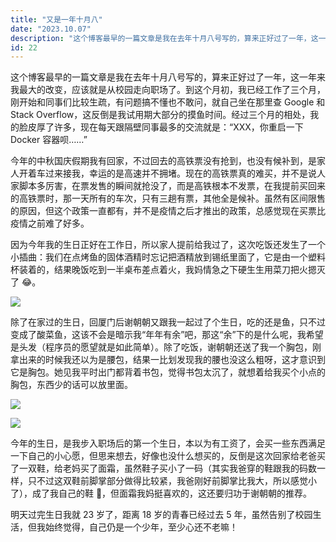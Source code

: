 ```yaml
---
title: "又是一年十月八"
date: "2023.10.07"
description: "这个博客最早的一篇文章是我在去年十月八号写的，算来正好过了一年，这一年来我最大的改变，应该就是从校园走向职场了。到这个月初，我已经工作了三个月，刚开始和同事们比较生疏，有问题搞不懂也不敢问，就自己坐在那里查 Google 和 Stack Overflow，这反倒是我试用期大部分的摸鱼时间......"
id: 22
---
```


这个博客最早的一篇文章是我在去年十月八号写的，算来正好过了一年，这一年来我最大的改变，应该就是从校园走向职场了。到这个月初，我已经工作了三个月，刚开始和同事们比较生疏，有问题搞不懂也不敢问，就自己坐在那里查 Google 和 Stack Overflow，这反倒是我试用期大部分的摸鱼时间。经过三个月的相处，我的脸皮厚了许多，现在每天跟隔壁同事最多的交流就是：“XXX，你重启一下 Docker 容器呗……”

今年的中秋国庆假期我有回家，不过回去的高铁票没有抢到，也没有候补到，是家人开着车过来接我，幸运的是高速并不拥堵。现在的高铁票真的难买，并不是说人家脚本多厉害，在票发售的瞬间就抢没了，而是高铁根本不发票，在我提前买回来的高铁票时，那一天所有的车次，只有三趟有票，其他全是候补。虽然有区间限售的原因，但这个政策一直都有，并不是疫情之后才推出的政策，总感觉现在买票比疫情之前难了好多。

因为今年我的生日正好在工作日，所以家人提前给我过了，这次吃饭还发生了一个小插曲：我们在点烤鱼的固体酒精时忘记把酒精放到锡纸里面了，它是由一个塑料杯装着的，结果晚饭吃到一半桌布差点着火，我妈情急之下硬生生用菜刀把火摁灭了 😂。

![](https://article.biliimg.com/bfs/article/78e23c0dfa8b59be2fad7fbbe55046eb129000357.jpg)

除了在家过的生日，回厦门后谢朝朝又跟我一起过了个生日，吃的还是鱼，只不过变成了酸菜鱼，这该不会是暗示我“年年有余”吧，那这“余”下的是什么呢，我希望是头发（程序员的愿望就是如此简单）。除了吃饭，谢朝朝还送了我一个胸包，刚拿出来的时候我还以为是腰包，结果一比划发现我的腰也没这么粗呀，这才意识到它是胸包。她见我平时出门都背着书包，觉得书包太沉了，就想着给我买个小点的胸包，东西少的话可以放里面。

![](https://article.biliimg.com/bfs/article/83c9385ef1b59aba2280dfc31bc05e8c129000357.jpg)

![](https://article.biliimg.com/bfs/article/f6e4ce73802ea3252cd2c9c9b22ce30e129000357.jpg)

今年的生日，是我步入职场后的第一个生日，本以为有工资了，会买一些东西满足一下自己的小心愿，但思来想去，好像也没什么想买的，反倒是这次回家给老爸买了一双鞋，给老妈买了面霜，虽然鞋子买小了一码（其实我爸穿的鞋跟我的码数一样，只不过这双鞋前脚掌部分做得比较紧，我爸刚好前脚掌比我大，所以感觉小了），成了我自己的鞋 🌚，但面霜我妈挺喜欢的，这还要归功于谢朝朝的推荐。

明天过完生日我就 23 岁了，距离 18 岁的青春已经过去 5 年，虽然告别了校园生活，但我始终觉得，自己仍是一个少年，至少心还不老嘛！
